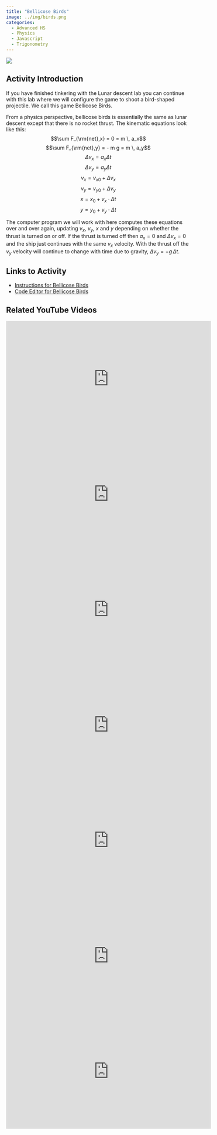 ```yaml
---
title: "Bellicose Birds"
image: ../img/birds.png
categories:
  - Advanced HS
  - Physics
  - Javascript
  - Trigonometry 
---
```


![](../img/birds.png)

## Activity Introduction

If you have finished tinkering with the Lunar descent lab you can continue with this lab where we will configure the game to shoot a bird-shaped projectile. We call this game Bellicose Birds.

From a physics perspective, bellicose birds is essentially the same as lunar descent except that there is no rocket thrust. The kinematic equations look like this: $$\sum F_{\rm{net},x} = 0 = m \, a_x$$ $$\sum F_{\rm{net},y} = - m g = m \, a_y$$ $$ \Delta v_x = a_x \Delta t$$ $$ \Delta v_y = a_y \Delta t$$ $$ v_x = v_{x0} + \Delta v_x$$ $$ v_y = v_{y0} + \Delta v_y$$ $$ x = x_0 + v_x \cdot \Delta t $$ $$ y = y_0 + v_y \cdot \Delta t $$

The computer program we will work with here computes these equations over and over again, updating $v_x$, $v_y$, $x$ and $y$ depending on whether the thrust is turned on or off. If the thrust is turned off then $a_x = 0$ and $\Delta v_x = 0$ and the ship just continues with the same $v_x$ velocity. With the thrust off the $v_y$ velocity will continue to change with time due to gravity, $\Delta v_y = -g \, \Delta t$.

## Links to Activity
* [Instructions for Bellicose Birds](https://www.asc.ohio-state.edu/orban.14/physics_p5js/bellicosebirds.html)
* [Code Editor for Bellicose Birds](https://editor.p5js.org/ChrisOrban/sketches/ry2WnfTFl)

## Related YouTube Videos

<iframe width="560" height="315" src="https://www.youtube.com/embed/id2G0i5xCQo?si=VYb58b4Eugurv1B7" title="YouTube video player" frameborder="0" allow="accelerometer; autoplay; clipboard-write; encrypted-media; gyroscope; picture-in-picture; web-share" referrerpolicy="strict-origin-when-cross-origin" allowfullscreen></iframe>

<iframe width="560" height="315" src="https://www.youtube.com/embed/oQqbYm3gozk?si=Ou0KSRyUl8DGEv2Q" title="YouTube video player" frameborder="0" allow="accelerometer; autoplay; clipboard-write; encrypted-media; gyroscope; picture-in-picture; web-share" referrerpolicy="strict-origin-when-cross-origin" allowfullscreen></iframe>

<iframe width="560" height="315" src="https://www.youtube.com/embed/kIW96ZoWRG4?si=xNixrio-b5IeRpol" title="YouTube video player" frameborder="0" allow="accelerometer; autoplay; clipboard-write; encrypted-media; gyroscope; picture-in-picture; web-share" referrerpolicy="strict-origin-when-cross-origin" allowfullscreen></iframe>

<iframe width="560" height="315" src="https://www.youtube.com/embed/_RUaXW0tk34?si=yfelWyU5znWtDiLE" title="YouTube video player" frameborder="0" allow="accelerometer; autoplay; clipboard-write; encrypted-media; gyroscope; picture-in-picture; web-share" referrerpolicy="strict-origin-when-cross-origin" allowfullscreen></iframe>

<iframe width="560" height="315" src="https://www.youtube.com/embed/mkc7ee7rvi0?si=HwuZlXTcELmRzFHV" title="YouTube video player" frameborder="0" allow="accelerometer; autoplay; clipboard-write; encrypted-media; gyroscope; picture-in-picture; web-share" referrerpolicy="strict-origin-when-cross-origin" allowfullscreen></iframe>

<iframe width="560" height="315" src="https://www.youtube.com/embed/WTWB1yArjSo?si=N4uigmJO-_jB7M55" title="YouTube video player" frameborder="0" allow="accelerometer; autoplay; clipboard-write; encrypted-media; gyroscope; picture-in-picture; web-share" referrerpolicy="strict-origin-when-cross-origin" allowfullscreen></iframe>

<iframe width="560" height="315" src="https://www.youtube.com/embed/k1Qh80lgyZk?si=zY5H1HwSvSjKSziF" title="YouTube video player" frameborder="0" allow="accelerometer; autoplay; clipboard-write; encrypted-media; gyroscope; picture-in-picture; web-share" referrerpolicy="strict-origin-when-cross-origin" allowfullscreen></iframe>